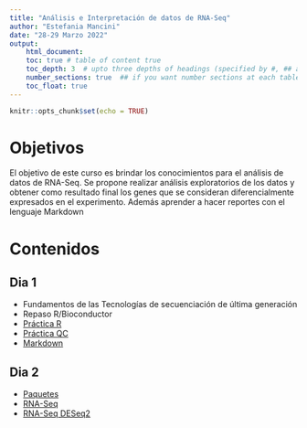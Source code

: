 ```yaml
---
title: "Análisis e Interpretación de datos de RNA-Seq"
author: "Estefania Mancini"
date: "28-29 Marzo 2022"
output:
    html_document:
    toc: true # table of content true
    toc_depth: 3  # upto three depths of headings (specified by #, ## and ###)
    number_sections: true  ## if you want number sections at each table header
    toc_float: true
---
```


```r
knitr::opts_chunk$set(echo = TRUE)
```

# Objetivos
El objetivo de este curso es brindar los conocimientos  para el análisis de datos de RNA-Seq.  Se propone realizar análisis exploratorios de los datos y obtener como resultado final los genes que se consideran diferencialmente expresados en el experimento. 
Además aprender a hacer reportes con el lenguaje Markdown 

# Contenidos

## Dia 1

* Fundamentos de las Tecnologías de secuenciación de última generación
* Repaso R/Bioconductor
* [Práctica R](pca1.html) 
* [Práctica QC](pca2.html)
* [Markdown](pca4.html)

## Dia 2

* [Paquetes](pca3_install.html)
* [RNA-Seq](pca3.html)
* [RNA-Seq DESeq2](pca3b.html)




